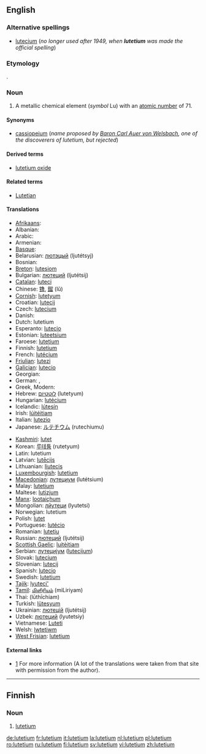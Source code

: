 {{see|Lutetium}}
==English==
{{elements|Lu|ytterbium|Yb|hafnium|Hf}}

===Alternative spellings===
* [[lutecium]] (''no longer used after 1949, when '''lutetium''' was made the official spelling'')

===Etymology===
{{L.}} {{term|Lutetia||[[Paris]], the capital of France|lang=la}}.

===Noun===
{{en-noun|-}}
{{wikipedia}}

# {{element}} A metallic chemical element (''symbol'' Lu) with an [[atomic number]] of 71.

====Synonyms====
* [[cassiopeium]] (''name proposed by [[w:Carl Auer von Welsbach|Baron Carl Auer von Welsbach]], one of the discoverers of lutetium, but rejected'')

====Derived terms====
* [[lutetium oxide]]

====Related terms====
* [[Lutetian]]

====Translations====
{{trans-top|chemical element}}
* [[Afrikaans]]: {{t|af|lutetium}}
* Albanian: {{t|sq|lutec}}
* Arabic: {{t|ar|sc=Arab|لوتيتيوم|tr=lutítyum|m}}
* Armenian: {{t|hy|լուտեցիում|tr=lutets‘ium}}
* [[Basque]]: {{t|eu|lutezioa}}
* Belarusian: [[лютэцый]] (ljutétsyj) {{m}}
* Bosnian: {{t|bs|lutecij}}
* [[Breton]]: [[lutesiom]]
* Bulgarian: [[лютеций]] (ljutétsij) {{m}}
* [[Catalan]]: [[luteci]]
* Chinese: [[镥]], [[鎦]] (lǔ)
* [[Cornish]]: [[lutetyum]]
* Croatian: [[lutecij]]
* Czech: [[lutecium]]
* Danish: {{t|da|lutetium}}
* Dutch: lutetium {{n}}
* Esperanto: [[lutecio]]
* Estonian: [[luteetsium]]
* Faroese: [[#Faroese|lutetium]]
* Finnish: [[#Finnish|lutetium]]
* French: [[lutécium]] {{m}}
* [[Friulian]]: [[lutezi]]
* [[Galician]]: [[lutecio]]
* Georgian: {{t|ka|ლუტეციუმი|tr=lutetsiumi}}
* German: {{t|de|Lutetium|n}}, {{t|de|Cassiopeium|n}} {{qualifier|obsolete}}
* Greek, Modern: {{t|el|λουτέτσιο|tr=loutétsio|n|sc=Grek}}
* Hebrew: [[לוטטיום]] (lutetyum)
* Hungarian: [[lutécium]]
* Icelandic: [[lútesín]]
* Irish: [[lúitéitiam]]
* Italian: [[lutezio]] {{m}}
* Japanese: [[ルテチウム]] (rutechiumu)
{{trans-mid}}
* [[Kashmiri]]: [[lutet]]
* Korean: [[루테튬]] (rutetyum)
* Latin: lutetium
* Latvian: [[lutēcijs]]
* Lithuanian: [[liutecis]]
* [[Luxembourgish]]: [[#Luxembourgish|lutetium]]
* [[Macedonian]]: [[лутециум]] (lutétsium) {{m}}
* Malay: [[#Malay|lutetium]]
* Maltese: [[lutizjum]]
* [[Manx]]: [[lootaiçhum]]
* Mongolian: [[лйутеци]] (lyutetsi)
* Norwegian: lutetium
* Polish: [[lutet]] {{m}}
* Portuguese: [[lutécio]] {{m}}
* Romanian: [[luteţiu]] {{n}}
* Russian: [[лютеций]] (ljutétsij) {{m}}
* [[Scottish Gaelic]]: [[luitèitiam]]
* Serbian: [[лутециjум]] ([[lutecijum]]) {{m}}
* Slovak: [[lutecium]]
* Slovenian: [[lutecij]]
* Spanish: [[lutecio]] {{m}}
* Swedish: [[#Sweedish|lutetium]]
* [[Tajik]]: [[lyuteci']]
* [[Tamil]]: [[மிளிரியம்]] (miLiriyam)
* Thai: {{Thai|[[ลูทีเชียม]]}} (lūthīchiam)
* Turkish: [[lütesyum]]
* Ukrainian: [[лютецiй]] (ljutétsij) {{m}}
* Uzbek: [[лютеций]] (lyutetsiy)
* Vietnamese: [[Luteti]]
* Welsh: [[lwtetiwm]]
* [[West Frisian]]: [[#West Frisian|lutetium]]
{{trans-bottom}}

====External links====
* [http://elements.vanderkrogt.net/elem/lu.html] For more information (A lot of the translations were taken from that site with permission from the author).

----

==Finnish==
{{wikipedia|lang=fi}}

===Noun===
{{fi-noun}}

# {{element|lang=fi}} [[#English|lutetium]]

[[de:lutetium]]
[[fr:lutetium]]
[[it:lutetium]]
[[la:lutetium]]
[[nl:lutetium]]
[[pl:lutetium]]
[[ro:lutetium]]
[[ru:lutetium]]
[[fi:lutetium]]
[[sv:lutetium]]
[[vi:lutetium]]
[[zh:lutetium]]